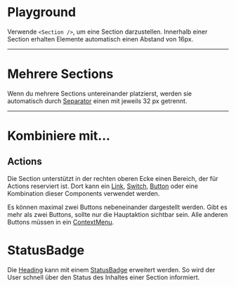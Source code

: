 # Playground

Verwende `<Section />`, um eine Section darzustellen. Innerhalb einer Section
erhalten Elemente automatisch einen Abstand von 16px.

<LiveCodeEditor />

---

# Mehrere Sections

Wenn du mehrere Sections untereinander platzierst, werden sie automatisch durch
[Separator](/03-components/structure/separator) einen mit jeweils 32 px
getrennt.

<LiveCodeEditor example="multiple" editorCollapsed />

---

# Kombiniere mit...

## Actions

Die Section unterstützt in der rechten oberen Ecke einen Bereich, der für
Actions reserviert ist. Dort kann ein [Link](/03-components/navigation/link),
[Switch](/03-components/form-controls/switch),
[Button](/03-components/actions/button) oder eine Kombination dieser Components
verwendet werden.

<LiveCodeEditor example="link" editorCollapsed />

<LiveCodeEditor example="switch" editorCollapsed />

Es können maximal zwei Buttons nebeneinander dargestellt werden. Gibt es mehr
als zwei Buttons, sollte nur die Hauptaktion sichtbar sein. Alle anderen Buttons
müssen in ein [ContextMenu](/03-components/actions/context-menu).

<LiveCodeEditor example="context-menu" editorCollapsed />

# StatusBadge

Die [Heading](/03-components/content/heading) kann mit einem
[StatusBadge](/03-components/status/status-badge) erweitert werden. So wird der
User schnell über den Status des Inhaltes einer Section informiert.

<LiveCodeEditor example="status-badge" editorCollapsed />
